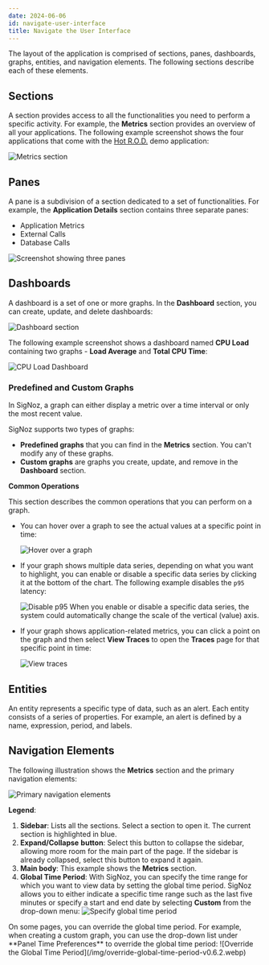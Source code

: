 ```yaml
---
date: 2024-06-06
id: navigate-user-interface
title: Navigate the User Interface
---
```


The layout of the application is comprised of sections, panes, dashboards, graphs, entities, and navigation elements. The following sections describe each of these elements.

## Sections

A section provides access to all the functionalities you need to perform a specific activity. For example, the **Metrics** section provides an overview of all your applications. The following example screenshot shows the four applications that come with the [Hot R.O.D.](https://github.com/jaegertracing/jaeger/tree/main/examples/hotrod) demo application:

![Metrics section](/img/metrics-section-v0.6.2.webp)

## Panes

A pane is a subdivision of a section dedicated to a set of functionalities. For example, the **Application Details** section contains three separate panes:

- Application Metrics
- External Calls
- Database Calls

![Screenshot showing three panes](/img/three-panes-v0.6.2.webp)

## Dashboards

A dashboard is a set of one or more graphs. In the **Dashboard** section, you can create, update, and delete dashboards:

![Dashboard section](/img/dahsboard-section-v0.6.2.webp)

The following example screenshot shows a dashboard named **CPU Load** containing two graphs - **Load Average** and **Total CPU Time**:

![CPU Load Dashboard](/img/CPU-Load-v0.6.2.webp)

### Predefined and Custom Graphs

In SigNoz, a graph can either display a metric over a time interval or only the most recent value. 

SigNoz supports two types of graphs:

- **Predefined graphs** that you can find in the **Metrics** section. You can't modify any of these graphs.
- **Custom graphs** are graphs you create, update, and remove in the **Dashboard** section.

**Common Operations**

This section describes the common operations that you can perform on a graph.

- You can hover over a graph to see the actual values at a specific point in time:

  ![Hover over a graph](/img/graph-hover-over-v0.6.2.webp)

- If your graph shows multiple data series, depending on what you want to highlight, you can enable or disable a specific data series by clicking it at the bottom of the chart. The following example disables the `p95` latency:

  ![Disable p95](/img/disable-p95-v0.6.2.webp)
  <Admonition type="info">
  When you enable or disable a specific data series, the system could automatically change the scale of the vertical (value) axis.
  </Admonition>

- If your graph shows application-related metrics, you can click a point on the graph and then select **View Traces** to open the **Traces** page for that specific point in time:

  ![View traces](/img/view-traces-v0.6.2.webp)

## Entities

An entity represents a specific type of data, such as an alert. Each entity consists of a series of properties. For example, an alert is defined by a name, expression, period, and labels.

## Navigation Elements

The following illustration shows the **Metrics** section and the primary navigation elements:

![Primary navigation elements](/img/primary-navigation-elements-v0.6.2.webp)

**Legend**:

1. **Sidebar**: Lists all the sections. Select a section to open it. The current section is highlighted in blue.
2. **Expand/Collapse** **button**: Select this button to collapse the sidebar, allowing more room for the main part of the page. If the sidebar is already collapsed, select this button to expand it again.
3. **Main body**: This example shows the **Metrics** section.
4. **Global Time Period**: With SigNoz, you can specify the time range for which you want to view data by setting the global time period. SigNoz allows you to either indicate a specific time range such as the last five minutes or specify a start and end date by selecting **Custom** from the drop-down menu:
    ![Specify global time period](/img/specify-global-time-period-v0.6.2.webp)
  <Admonition type="info">
    On some pages, you can override the global time period. For example, when creating a custom graph, you can use the drop-down list under **Panel Time Preferences** to override the global time period:
  ![Override the Global Time Period](/img/override-global-time-period-v0.6.2.webp)
  </Admonition>
